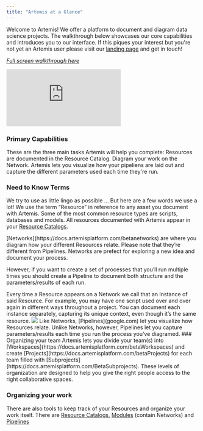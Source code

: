 ```yaml
---
title: "Artemis at a Glance"
---
```

Welcome to Artemis! We offer a platform to document and diagram data science projects. The walkthrough below showcases our core capabilities and introduces you to our interface. If this piques your interest but you're not yet an Artemis user please visit our [landing page](https://www.artemisplatform.com/) and get in touch!

*[Full screen walkthrough here](https://supademo.com/demo/sRpw0YylSNUlKirwIl3Az)*
<iframe src="https://supademo.com/embed/sRpw0YylSNUlKirwIl3Az" frameborder="0" webkitallowfullscreen="true" mozallowfullscreen="true" allowfullscreen style={{"width":"719px","height":"500px","border":"none"}}></iframe>

### Primary Capabilities
These are the three main tasks Artemis will help you complete:
<CardGroup cols={1}>
  <Card title="Document your Resources" icon="pencil" color="#ea5a0c" href="https://docs.artemisplatform.com/betaresourcecatalog">
    Resources are documented in the Resource Catalog.
  </Card>
  <Card title="Diagram how Resources relate" icon="chart-network" color="#0285c7" href="https://docs.artemisplatform.com/betanetworks">
    Diagram your work on the Network.
  </Card>
  <Card title="Caputre metadata as your Pipelines run" icon="timeline" color="#16a34a" href="google.com">
    Artemis lets you visualize how your pipeliens are laid out and capture the different parameters used each time they're run.
  </Card>
</CardGroup>

### Need to Know Terms
We try to use as little lingo as possible ... But here are a few words we use a lot!
<AccordionGroup>
  <Accordion title="Resources">
We use the term “Resource” in reference to any asset you document with Artemis. Some of the most common resource types are scripts, databases and models. All resources documented with Artemis appear in your [Resource Catalogs](https://docs.artemisplatform.com/betaresourcecatalog).  
  </Accordion>

  <Accordion title="Networks">
[Networks](https://docs.artemisplatform.com/betanetworks) are where you diagram how your different Resources relate. Please note that they’re different from Pipelines. Networks are prefect for exploring a new idea and document your process. 
    
However, if you want to create a set of processes that you’ll run multiple times you should create a Pipeline to document both structure and the parameters/results of each run. 
  </Accordion>

  <Accordion title="Instances">
Every time a Resource appears on a Network we call that an Instance of said Resource. For example, you may have one script used over and over again in different ways throughout a project. You can document each instance separately, capturing its unique context, even though it’s the same resource.
    <Frame caption="One Resource, mutiple Instances">
  <img src="https://d27n7fycrsusaz.cloudfront.net/same+resource%2C+multiple+applications.PNG" />
</Frame>
  </Accordion>
  
  <Accordion title="Pipelines">
Like Networks, [Pipelines](google.com) let you visualize how Resources relate. Unlike Networks, however, Pipelines let you capture parameters/results each time you run the process you’ve diagramed.
 </Accordion>
  
  <Accordion title="Levels of organization">
### Organizing your team
Artemis lets you divide your team(s) into [Workspaces](https://docs.artemisplatform.com/betaWorkspaces) and create [Projects](https://docs.artemisplatform.com/betaProjects) for each team filled with [Subprojects](https://docs.artemisplatform.com/BetaSubprojects). These levels of organization are designed to help you give the right people access to the right collaborative spaces. 
    
### Organizing your work
There are also  tools to keep track of your Resources and organize your work itself. There are [Resource Catalogs](https://docs.artemisplatform.com/betaresourcecatalog), [Modules](https://docs.artemisplatform.com/betanetworks) (contain Networks) and [Pipelines](gooogle.com)
  </Accordion>
  
</AccordionGroup>
